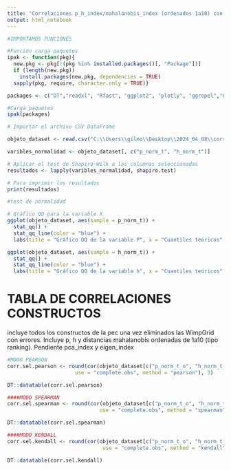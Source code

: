 ```yaml
---
title: "Correlaciones p_h_index/mahalanobis_index (ordenados 1a10) con autoinformes de centralidad PEC"
output: html_notebook
---
```


```r

#IMPORTAMOS FUNCIONES

#Función carga paquetes
ipak <- function(pkg){
  new.pkg <- pkg[!(pkg %in% installed.packages()[, "Package"])]
  if (length(new.pkg))
    install.packages(new.pkg, dependencies = TRUE)
  sapply(pkg, require, character.only = TRUE)}

packages <- c("DT","readxl", "Rfast", "ggplot2", "plotly", "ggrepel","OpenRepGrid", "GridFCM.practicum", "viridisLite", "MVN", "ggpattern", "factoextra", "cluster", "RColorBrewer", "rcartocolor", "tidyr", "dplyr")

#Carga paquetes
ipak(packages)


```


```r
# Importar el archivo CSV DataFrame

objeto_dataset <- read.csv("C:\\Users\\gilmo\\Desktop\\2024_04_08\\correlaciones.csv")
```

```r

varibles_normalidad <- objeto_dataset[, c("p_norm_t", "h_norm_t")]

# Aplicar el test de Shapiro-Wilk a las columnas seleccionadas
resultados <- lapply(varibles_normalidad, shapiro.test)

# Para imprimir los resultados
print(resultados)
```


```r
#test de normalidad

# Gráfico QQ para la variable X
ggplot(objeto_dataset, aes(sample = p_norm_t)) +
  stat_qq() +
  stat_qq_line(color = "blue") +
  labs(title = "Gráfico QQ de la variable P", x = "Cuantiles teóricos", y = "Cuantiles observados")

```

```r
ggplot(objeto_dataset, aes(sample = h_norm_t)) +
  stat_qq() +
  stat_qq_line(color = "blue") +
  labs(title = "Gráfico QQ de la variable h", x = "Cuantiles teóricos", y = "Cuantiles observados")
```

# TABLA DE CORRELACIONES CONSTRUCTOS
incluye todos los constructos de la pec una vez eliminados las WimpGrid con errores. 
Incluye p, h y distancias mahalanobis ordenadas de 1a10 (tipo ranking). Pendiente pca_index y eigen_index

```r
#MODO PEARSON
corr.sel.pearson <- round(cor(objeto_dataset[c("p_norm_t_o", "h_norm_t_o", "p_norm_rt_o", "h_norm_rt_o", "ranking.dist", "hub", "cen.id", "cen_imp.orden", "cen.pres.test", "cen.rtc.orden", "cen.imp", "cen.total")],
                      use = "complete.obs", method = "pearson"), 3)

DT::datatable(corr.sel.pearson)
```

```r
####MODO SPEARMAN
corr.sel.spearman <- round(cor(objeto_dataset[c("p_norm_t_o", "h_norm_t_o", "p_norm_rt_o", "h_norm_rt_o", "ranking.dist", "hub", "cen.id", "cen_imp.orden", "cen.pres.test", "cen.rtc.orden", "cen.imp", "cen.total")],
                              use = "complete.obs", method = "spearman"), 3)

DT::datatable(corr.sel.spearman)


```

```r
####MODO KENDALL
corr.sel.kendall <- round(cor(objeto_dataset[c("p_norm_t_o", "h_norm_t_o", "p_norm_rt_o", "h_norm_rt_o", "ranking.dist", "hub", "cen.id", "cen_imp.orden", "cen.pres.test", "cen.rtc.orden", "cen.imp", "cen.total")],
                               use = "complete.obs", method = "kendall"), 3)

DT::datatable(corr.sel.kendall)

```





